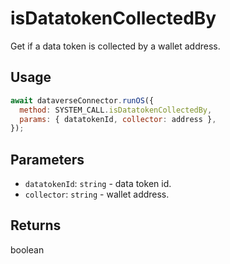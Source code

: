 # isDatatokenCollectedBy

Get if a data token is collected by a wallet address.

## Usage

```js
await dataverseConnector.runOS({
  method: SYSTEM_CALL.isDatatokenCollectedBy,
  params: { datatokenId, collector: address },
});
```

## Parameters

- `datatokenId`: `string` - data token id.
- `collector`: `string` - wallet address.

## Returns

boolean
